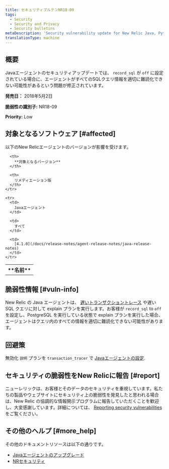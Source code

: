 ```yaml
---
title: セキュリティブルテンNR18-09
tags:
  - Security
  - Security and Privacy
  - Security bulletins
metaDescription: 'Security vulnerability update for New Relic Java, Python, and .NET agents.'
translationType: machine
---
```


## 概要

Javaエージェントのセキュリティアップデートでは、 `record_sql` が `off` に設定されている場合に、エージェントがすべてのSQLクエリ情報を適切に難読化できない可能性があるという問題が修正されています。

**発売日：** 2018年5月2日

**脆弱性の識別子:** NR18-09

**Priority:** Low

## 対象となるソフトウェア [#affected]

以下のNew Relicエージェントのバージョンが影響を受けます。

<table>
  <tbody>
    <tr>
      <th>
        **名前**
      </th>

      <th>
        **対象となるバージョン**
      </th>

      <th>
        リメディエーション版
      </th>
    </tr>

    <tr>
      <td>
        Javaエージェント
      </td>

      <td>
        すべて
      </td>

      <td>
        [4.1.0](/docs/release-notes/agent-release-notes/java-release-notes)
      </td>
    </tr>
  </tbody>
</table>

## 脆弱性情報 [#vuln-info]

New Relic の Java エージェントは、 [遅いトランザクショントレース](/docs/apm/applications-menu/monitoring/viewing-slow-query-details) や遅い SQL クエリに対して explain プランを実行します。お客様が `record_sql` to `off` を設定し、PostgreSQL を実行している状態で explain プランを実行した場合、エージェントはクエリ内のすべての情報を適切に難読化できない可能性があります。

## 回避策

無効化 `説明` プランを `transaction_tracer` で [Javaエージェントの設定](/docs/agents/java-agent/configuration/java-agent-configuration-config-file#h2-Transaction-tracer).

## セキュリティの脆弱性をNew Relicに報告 [#report]

ニューレリックは、お客様とそのデータのセキュリティを重視しています。私たちの製品やウェブサイトにセキュリティ上の脆弱性を発見したと思われる場合は、New Relic の協調的な情報開示プログラムに報告していただくことを歓迎し、大変感謝しています。詳細については、 [Reporting security vulnerabilities](/docs/security/new-relic-security/data-privacy/reporting-security-vulnerabilities) をご覧ください。

## その他のヘルプ [#more_help]

その他のドキュメントリソースは以下の通りです。

* [Javaエージェントのアップグレード](/docs/agents/java-agent/installation/upgrade-java-agent)
* [NRセキュリティ](https://newrelic.com/security "新しいウィンドウにリンクが開きます。")